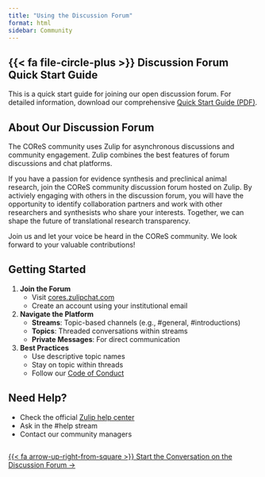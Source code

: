 ```yaml
---
title: "Using the Discussion Forum"
format: html
sidebar: Community
---
```


::: {.callout-tip icon=false}
## {{< fa file-circle-plus >}} Discussion Forum Quick Start Guide
This is a quick start guide for joining our open discussion forum. For detailed information, download our comprehensive [Quick Start Guide (PDF)](/files/Zulip Quick Start Guide.pdf){target="_blank"}.
:::


## About Our Discussion Forum
The COReS community uses Zulip for asynchronous discussions and community engagement. Zulip combines the best features of forum discussions and chat platforms.

If you have a passion for evidence synthesis and preclinical animal research, join the COReS community discussion forum hosted on Zulip. By activiely engaging with others in the discussion forum, you will have the opportunity to identify collaboration partners and work with other researchers and synthesists who share your interests. Together, we can shape the future of translational research transparency. 

Join us and let your voice be heard in the COReS community. We look forward to your valuable contributions! 

## Getting Started

1. **Join the Forum**
   - Visit [cores.zulipchat.com](https://cores.zulipchat.com){target="_blank"}
   - Create an account using your institutional email

2. **Navigate the Platform**
   - **Streams**: Topic-based channels (e.g., #general, #introductions)
   - **Topics**: Threaded conversations within streams
   - **Private Messages**: For direct communication

3. **Best Practices**
   - Use descriptive topic names
   - Stay on topic within threads
   - Follow our [Code of Conduct](/about-cores/code-of-conduct.qmd)

## Need Help?
- Check the official [Zulip help center](https://zulip.com/help/){target="_blank"}
- Ask in the #help stream
- Contact our community managers


:::: {.text-center style="margin-top: 2em"}
::: button
[{{< fa arrow-up-right-from-square >}} Start the Conversation on the Discussion Forum →](https://cores.zulipchat.com/){.btn .btn-secondary .btn-lg target="_blank"}
:::
::::